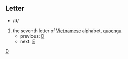 ==Letter==
*/d/

# the seventh letter of [[Vietnamese]] alphabet, [[quocngu]].
#*previous: [[D]]
#*next: [[E]]
[[Category:Latin letters|D]]